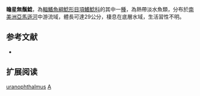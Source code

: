 {{Speciesbox
| name = 瞻星無鬚鯰
| image = 
| image_width = 250px
| status = NE
| status_system = IUCN3.1
| genus = Ageneiosus
| species = uranophthalmus
| authority = [[Ribeiro_&_Rapp_Py-Daniel|Ribeiro & Rapp Py-Daniel]], 2010
| synonyms = 
}}
'''瞻星無鬚鯰'''，為[[輻鰭魚綱|輻鰭魚綱]][[鯰形目|鯰形目]][[項鰭鯰科|項鰭鯰科]]的其中一[[種|種]]，為熱帶淡水魚類，分布於[[南美洲|南美洲]][[亞馬遜河|亞馬遜河]]中游流域，體長可達29公分，棲息在底層水域，生活習性不明。
==参考文献==
*{{FishBase_species|genus=Ageneiosus|species=uranophthalmus|year=2015|month=4}}

== 扩展阅读 ==
{{refbegin}}
{{wikispecies-inline|Ageneiosus uranophthalmus|瞻星無鬚鯰}}
{{refend}}
{{Taxonbar|from=Q6429717}}

[[Category:無鬚鯰屬|uranophthalmus]]
[[Category:2010年描述的鱼类|A]]